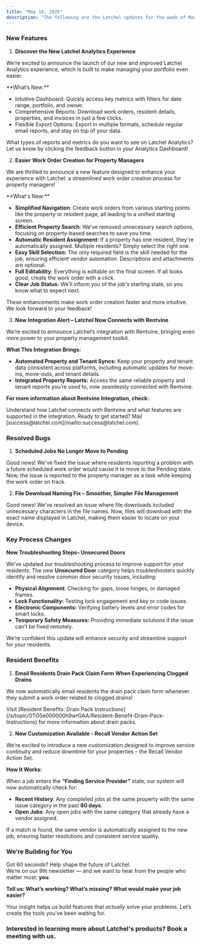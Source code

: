 ```yaml
---
title: "May 19, 2025"
description: "The following are the Latchel updates for the week of May 19, 2025."
---
```


### **New Features**

1. **Discover the New Latchel Analytics Experience**

We’re excited to announce the launch of our new and improved Latchel Analytics experience, which is built to make managing your portfolio even easier.

<Check>
  **What’s New:**

  - Intuitive Dashboard: Quickly access key metrics with filters for date range, portfolio, and owner.
  - Comprehensive Reports: Download work orders, resident details, properties, and invoices in just a few clicks.
  - Flexible Export Options: Export in multiple formats, schedule regular email reports, and stay on top of your data.
</Check>

What types of reports and metrics do you want to see on Latchel Analytics? Let us know by clicking the feedback button in your Analytics Dashboard\!

<CardGroup cols={2}>
  <Card title="Check out your Analytics Dashboard here!" icon="chart-column" iconType="duotone" color="#ff9b8a" horizontal href="https://app.latchel.com/admin/analytics">
    
  </Card>
</CardGroup>

2. **Easier Work Order Creation for Property Managers**

We are thrilled to announce a new feature designed to enhance your experience with Latchel: a streamlined work order creation process for property managers\!

<Check>
  **What's New:**

  - **Simplified Navigation**: Create work orders from various starting points like the property or resident page, all leading to a unified starting screen.
  - **Efficient Property Search**: We've removed unnecessary search options, focusing on property-based searches to save you time.
  - **Automatic Resident Assignment**: If a property has one resident, they're automatically assigned. Multiple residents? Simply select the right one.
  - **Easy Skill Selection:** The only required field is the skill needed for the job, ensuring efficient vendor automation. Descriptions and attachments are optional.
  - **Full Editability**: Everything is editable on the final screen. If all looks good, create the work order with a click.
  - **Clear Job Status:** We’ll inform you of the job's starting state, so you know what to expect next.
</Check>

These enhancements make work order creation faster and more intuitive. We look forward to your feedback\!

3. **New Integration Alert – Latchel Now Connects with Rentvine**

We’re excited to announce Latchel’s integration with Rentvine, bringing even more power to your property management toolkit.

**What This Integration Brings:**

- **Automated Property and Tenant Syncs:** Keep your property and tenant data consistent across platforms, including automatic updates for move-ins, move-outs, and tenant details.
- **Integrated Property Reports:** Access the same reliable property and tenant reports you’re used to, now seamlessly connected with Rentvine.

**For more information about Rentvine Integration, check:**

<Card title="Rentvine Integration Reference Guide" icon="leaf" iconType="duotone" color="#ff9b8a" href="/s/topic/0TO5e000000h9wqGAA/Rentvine-Integration-Reference-Guide">
  Understand how Latchel connects with Rentvine and what features are supported in the integration.
</Card>

<Tip>
  Ready to get started? Mail [success@latchel.com](mailto:success@latchel.com).
</Tip>

### **Resolved Bugs**

1. **Scheduled Jobs No Longer Move to Pending**

Good news\! We've fixed the issue where residents reporting a problem with a future scheduled work order would cause it to move to the Pending state. Now, the issue is reported to the property manager as a task while keeping the work order on track.

2. **File Download Naming Fix – Smoother, Simpler File Management**

Good news\! We’ve resolved an issue where file downloads included unnecessary characters in the file names. Now, files will download with the exact name displayed in Latchel, making them easier to locate on your device.

### **Key Process Changes**

**New Troubleshooting Steps– Unsecured Doors**

We’ve updated our troubleshooting process to improve support for your residents. The new **Unsecured Door** category helps troubleshooters quickly identify and resolve common door security issues, including:

- **Physical Alignment**: Checking for gaps, loose hinges, or damaged frames.
- **Lock Functionality:** Testing lock engagement and key or code issues.
- **Electronic Components:** Verifying battery levels and error codes for smart locks.
- **Temporary Safety Measures:** Providing immediate solutions if the issue can’t be fixed remotely.

We’re confident this update will enhance security and streamline support for your residents.

### **Resident Benefits**

1. **Email Residents Drain Pack Claim Form When Experiencing Clogged Drains**

We now automatically email residents the drain pack claim form whenever they submit a work order related to clogged drains\!

<Tip>
  Visit [Resident Benefits: Drain Pack Instructions](/s/topic/0TO5e000000h9wrGAA/Resident-Benefit-Drain-Pack-Instructions) for more information about drain packs.
</Tip>

2. **New Customization Available - Recall Vendor Action Set**

We’re excited to introduce a new customization designed to improve service continuity and reduce downtime for your properties – the Recall Vendor Action Set.

**How It Works:**

When a job enters the **“Finding Service Provider”** state, our system will now automatically check for:

- **Recent History**: Any completed jobs at the same property with the same issue category in the past **60 days**.
- **Open Jobs**: Any open jobs with the same category that already have a vendor assigned.

If a match is found, the same vendor is automatically assigned to the new job, ensuring faster resolutions and consistent service quality.

### **We’re Building for You**

Got 60 seconds? Help shape the future of Latchel.\
We’re on our 9th newsletter — and we want to hear from the people who matter most: **you**.

**Tell us: What’s working? What’s missing? What would make your job easier?**

<CardGroup cols={2}>
  <Card title="Share your feedback here — it’s quick and impactful." icon="message-pen" iconType="duotone" color="#ff9b8a" horizontal href="https://forms.gle/fndzwWLczhkWjBQc8">
    
  </Card>
</CardGroup>

Your insight helps us build features that _actually_ solve your problems. Let’s create the tools you’ve been waiting for.

### **Interested in learning more about Latchel's products? Book a meeting with us.**

<CardGroup cols={2}>
  <Card title="Get a Demo" icon="comments-question-check" iconType="duotone" color="#ff9b8a" horizontal href="https://latchel.com/demo-request-releases/">
    
  </Card>
</CardGroup>